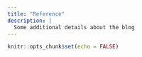 ```yaml
---
title: "Reference"
description: |
  Some additional details about the blog
---
```


```r
knitr::opts_chunk$set(echo = FALSE)
```
